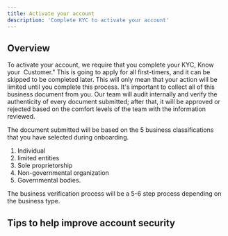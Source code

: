 ```yaml
---
title: Activate your account
description: 'Complete KYC to activate your account'
---
```


## Overview

To activate your account, we require that you complete your KYC, Know your  Customer." This is going to apply for all first-timers, and it can be skipped to be completed later. This will only mean that your action will be limited until you complete this process. It's important to collect all of this business document from you. Our team will audit internally and verify the authenticity of every document submitted; after that, it will be approved or rejected based on the comfort levels of the team with the information reviewed. 

The document submitted will be based on the 5 business classifications that you have selected during onboarding. 
1. Individual 
2. limited entities
3. Sole proprietorship 
4. Non-governmental organization
5. Governmental bodies. 

The business verification process will be a 5-6 step process depending on the business type. 

## Tips to help improve account security


